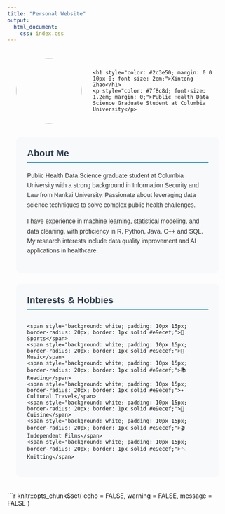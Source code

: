 ```yaml
---
title: "Personal Website"
output: 
  html_document:
    css: index.css
---
```


<div style="max-width: 800px; margin: 0 auto; padding: 20px; font-family: Arial, sans-serif;">

<div style="display: flex; align-items: center; margin-bottom: 30px;">
  <img src="images/profile.jpg" style="width: 150px; height: 150px; border-radius: 50%; object-fit: cover; margin-right: 25px;">
  <div>
    <h1 style="color: #2c3e50; margin: 0 0 10px 0; font-size: 2em;">Xintong Zhao</h1>
    <p style="color: #7f8c8d; font-size: 1.2em; margin: 0;">Public Health Data Science Graduate Student at Columbia University</p>
  </div>
</div>

<div style="background: #f8f9fa; padding: 25px; border-radius: 10px; margin-bottom: 25px;">
  <h2 style="color: #2c3e50; margin-top: 0; border-bottom: 2px solid #3498db; padding-bottom: 8px;">About Me</h2>
  <p style="line-height: 1.6; color: #333; margin-bottom: 15px;">
    Public Health Data Science graduate student at Columbia University with a strong background in Information Security and Law from Nankai University. Passionate about leveraging data science techniques to solve complex public health challenges.
  </p>
  <p style="line-height: 1.6; color: #333;">
    I have experience in machine learning, statistical modeling, and data cleaning, with proficiency in R, Python, Java, C++ and SQL. My research interests include data quality improvement and AI applications in healthcare.
  </p>
</div>

<div style="background: #f8f9fa; padding: 25px; border-radius: 10px;">
  <h2 style="color: #2c3e50; margin-top: 0; border-bottom: 2px solid #3498db; padding-bottom: 8px;">Interests & Hobbies</h2>
  <div style="display: flex; flex-wrap: wrap; gap: 15px;">
    <span style="background: white; padding: 10px 15px; border-radius: 20px; border: 1px solid #e9ecef;">🏃 Sports</span>
    <span style="background: white; padding: 10px 15px; border-radius: 20px; border: 1px solid #e9ecef;">🎵 Music</span>
    <span style="background: white; padding: 10px 15px; border-radius: 20px; border: 1px solid #e9ecef;">📚 Reading</span>
    <span style="background: white; padding: 10px 15px; border-radius: 20px; border: 1px solid #e9ecef;">✈️ Cultural Travel</span>
    <span style="background: white; padding: 10px 15px; border-radius: 20px; border: 1px solid #e9ecef;">🍳 Cuisine</span>
    <span style="background: white; padding: 10px 15px; border-radius: 20px; border: 1px solid #e9ecef;">🎬 Independent Films</span>
    <span style="background: white; padding: 10px 15px; border-radius: 20px; border: 1px solid #e9ecef;">🪡 Knitting</span>
  </div>
</div>

</div>

```r
knitr::opts_chunk$set(
  echo = FALSE, 
  warning = FALSE, 
  message = FALSE
)